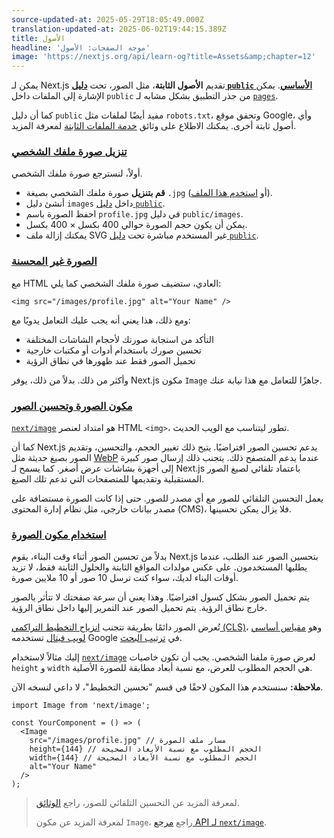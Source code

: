 ```yaml
---
source-updated-at: 2025-05-29T18:05:49.000Z
translation-updated-at: 2025-06-02T19:44:15.389Z
title: الأصول
headline: 'موجه الصفحات: الأصول'
image: 'https://nextjs.org/api/learn-og?title=Assets&amp;chapter=12'
---
```


يمكن لـ Next.js تقديم **الأصول الثابتة**، مثل الصور، تحت **[دليل `public` الأساسي](/docs/basic-features/static-file-serving)**. يمكن الإشارة إلى الملفات داخل `public` من جذر التطبيق بشكل مشابه لـ [`pages`](/docs/basic-features/pages).

كما أن دليل `public` مفيد أيضًا لملفات مثل `robots.txt`، وتحقق موقع Google، وأي أصول ثابتة أخرى. يمكنك الاطلاع على وثائق [خدمة الملفات الثابتة](/docs/basic-features/static-file-serving) لمعرفة المزيد.

### [تنزيل صورة ملفك الشخصي](#download-your-profile-picture)

أولاً، لنسترجع صورة ملفك الشخصي.

*   **قم بتنزيل** صورة ملفك الشخصي بصيغة `.jpg` (أو [استخدم هذا الملف](https://github.com/vercel/next-learn/blob/main/basics/basics-final/public/images/profile.jpg)).
*   أنشئ دليل `images` داخل [دليل `public`](/docs/basic-features/static-file-serving).
*   احفظ الصورة باسم `profile.jpg` في دليل `public/images`.
*   يمكن أن يكون حجم الصورة حوالي 400 بكسل × 400 بكسل.
*   يمكنك إزالة ملف SVG غير المستخدم مباشرة تحت [دليل `public`](/docs/basic-features/static-file-serving).

### [الصورة غير المحسنة](#unoptimized-image)

مع HTML العادي، ستضيف صورة ملفك الشخصي كما يلي:

```
<img src="/images/profile.jpg" alt="Your Name" />
```

ومع ذلك، هذا يعني أنه يجب عليك التعامل يدويًا مع:

*   التأكد من استجابة صورتك لأحجام الشاشات المختلفة
*   تحسين صورك باستخدام أدوات أو مكتبات خارجية
*   تحميل الصور فقط عند ظهورها في نطاق الرؤية

وأكثر من ذلك. بدلاً من ذلك، يوفر Next.js مكون `Image` جاهزًا للتعامل مع هذا نيابة عنك.

### [مكون الصورة وتحسين الصور](#image-component-and-image-optimization)

[`next/image`](/docs/api-reference/next/image) هو امتداد لعنصر HTML `<img>`، تطور ليتناسب مع الويب الحديث.

كما أن Next.js يدعم تحسين الصور افتراضيًا. يتيح ذلك تغيير الحجم، والتحسين، وتقديم الصور بصيغ حديثة مثل [WebP](https://developer.mozilla.org/docs/Web/Media/Formats/Image_types#webp) عندما يدعم المتصفح ذلك. يتجنب ذلك إرسال صور كبيرة إلى أجهزة بشاشات عرض أصغر. كما يسمح لـ Next.js باعتماد تلقائي لصيغ الصور المستقبلية وتقديمها للمتصفحات التي تدعم تلك الصيغ.

يعمل التحسين التلقائي للصور مع أي مصدر للصور. حتى إذا كانت الصورة مستضافة على مصدر بيانات خارجي، مثل نظام إدارة المحتوى (CMS)، فلا يزال يمكن تحسينها.

### [استخدام مكون الصورة](#using-the-image-component)

بدلاً من تحسين الصور أثناء وقت البناء، يقوم Next.js بتحسين الصور عند الطلب، عندما يطلبها المستخدمون. على عكس مولدات المواقع الثابتة والحلول الثابتة فقط، لا تزيد أوقات البناء لديك، سواء كنت ترسل 10 صور أو 10 ملايين صورة.

يتم تحميل الصور بشكل كسول افتراضيًا. وهذا يعني أن سرعة صفحتك لا تتأثر بالصور خارج نطاق الرؤية. يتم تحميل الصور عند التمرير إليها داخل نطاق الرؤية.

تُعرض الصور دائمًا بطريقة تتجنب [انزياح التخطيط التراكمي (CLS)](https://web.dev/cls/)، وهو [مقياس أساسي لويب فيتال](https://web.dev/vitals/#core-web-vitals) تستخدمه Google في [ترتيب البحث](https://webmasters.googleblog.com/2020/05/evaluating-page-experience.html).

إليك مثالاً لاستخدام [`next/image`](/docs/api-reference/next/image) لعرض صورة ملفنا الشخصي. يجب أن تكون خاصيات `height` و `width` هي الحجم المطلوب للعرض، مع نسبة أبعاد مطابقة للصورة الأصلية.

**ملاحظة:** سنستخدم هذا المكون لاحقًا في قسم "تحسين التخطيط"، لا داعي لنسخه الآن.

```
import Image from 'next/image';
 
const YourComponent = () => (
  <Image
    src="/images/profile.jpg" // مسار ملف الصورة
    height={144} // الحجم المطلوب مع نسبة الأبعاد الصحيحة
    width={144} // الحجم المطلوب مع نسبة الأبعاد الصحيحة
    alt="Your Name"
  />
);
```

> لمعرفة المزيد عن التحسين التلقائي للصور، راجع [الوثائق](/docs/basic-features/image-optimization).
> 
> لمعرفة المزيد عن مكون `Image`، راجع [مرجع API لـ `next/image`](/docs/api-reference/next/image).